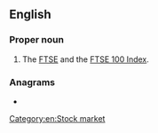 {{also|footsie}}
==English==

===Proper noun===
{{en-proper noun}}

# {{lb|en|finance|slang}} The [[FTSE]] and the [[w:FTSE 100 Index|FTSE 100 Index]].

===Anagrams===
* {{anagrams|en|footies}}

[[Category:en:Stock market]]